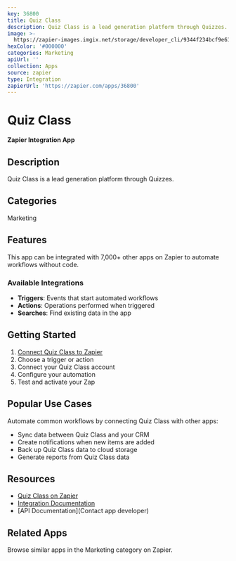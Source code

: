 ```yaml
---
key: 36800
title: Quiz Class
description: Quiz Class is a lead generation platform through Quizzes.
image: >-
  https://zapier-images.imgix.net/storage/developer_cli/9344f234bcf9e6117a6f1585947dfc8f.png?auto=format%2Ccompress&ixlib=python-3.0.0&q=50
hexColor: '#000000'
categories: Marketing
apiUrl: ''
collection: Apps
source: zapier
type: Integration
zapierUrl: 'https://zapier.com/apps/36800'
---
```

# Quiz Class

**Zapier Integration App**

## Description

Quiz Class is a lead generation platform through Quizzes.

## Categories

Marketing

## Features

This app can be integrated with 7,000+ other apps on Zapier to automate workflows without code.

### Available Integrations

- **Triggers**: Events that start automated workflows
- **Actions**: Operations performed when triggered
- **Searches**: Find existing data in the app

## Getting Started

1. [Connect Quiz Class to Zapier](https://zapier.com/apps/36800)
2. Choose a trigger or action
3. Connect your Quiz Class account
4. Configure your automation
5. Test and activate your Zap

## Popular Use Cases

Automate common workflows by connecting Quiz Class with other apps:

- Sync data between Quiz Class and your CRM
- Create notifications when new items are added
- Back up Quiz Class data to cloud storage
- Generate reports from Quiz Class data

## Resources

- [Quiz Class on Zapier](https://zapier.com/apps/36800)
- [Integration Documentation](https://zapier.com/apps/36800/integrations)
- [API Documentation](Contact app developer)

## Related Apps

Browse similar apps in the Marketing category on Zapier.
